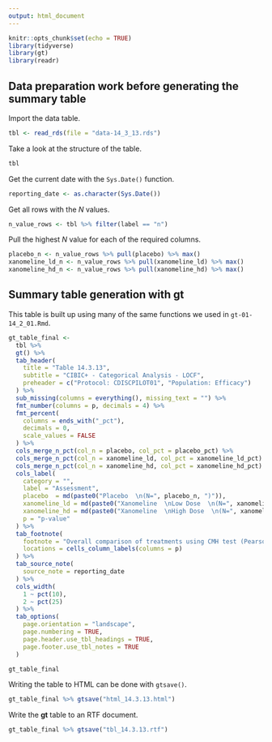 ```yaml
---
output: html_document
---
```


```r
knitr::opts_chunk$set(echo = TRUE)
library(tidyverse)
library(gt)
library(readr)
```

## Data preparation work before generating the summary table

Import the data table.

```r
tbl <- read_rds(file = "data-14_3_13.rds")
```

Take a look at the structure of the table.

```r
tbl
```

Get the current date with the `Sys.Date()` function.

```r
reporting_date <- as.character(Sys.Date())
```

Get all rows with the *N* values.

```r
n_value_rows <- tbl %>% filter(label == "n")
```

Pull the highest *N* value for each of the required columns.

```r
placebo_n <- n_value_rows %>% pull(placebo) %>% max()
xanomeline_ld_n <- n_value_rows %>% pull(xanomeline_ld) %>% max()
xanomeline_hd_n <- n_value_rows %>% pull(xanomeline_hd) %>% max()
```

## Summary table generation with **gt**

This table is built up using many of the same functions we used in `gt-01-14_2_01.Rmd`.

```r
gt_table_final <-
  tbl %>%
  gt() %>%
  tab_header(
    title = "Table 14.3.13",
    subtitle = "CIBIC+ - Categorical Analysis - LOCF",
    preheader = c("Protocol: CDISCPILOT01", "Population: Efficacy")
  ) %>%
  sub_missing(columns = everything(), missing_text = "") %>%
  fmt_number(columns = p, decimals = 4) %>%
  fmt_percent(
    columns = ends_with("_pct"),
    decimals = 0,
    scale_values = FALSE
  ) %>%
  cols_merge_n_pct(col_n = placebo, col_pct = placebo_pct) %>%
  cols_merge_n_pct(col_n = xanomeline_ld, col_pct = xanomeline_ld_pct) %>%
  cols_merge_n_pct(col_n = xanomeline_hd, col_pct = xanomeline_hd_pct) %>%
  cols_label(
    category = "",
    label = "Assessment",
    placebo  = md(paste0("Placebo  \n(N=", placebo_n, ")")),
    xanomeline_ld = md(paste0("Xanomeline  \nLow Dose  \n(N=", xanomeline_ld_n, ")")),
    xanomeline_hd = md(paste0("Xanomeline  \nHigh Dose  \n(N=", xanomeline_hd_n, ")")),
    p = "p-value"
  ) %>%
  tab_footnote(
    footnote = "Overall comparison of treatments using CMH test (Pearson Chi-Square), controlling for site group.",
    locations = cells_column_labels(columns = p)
  ) %>%
  tab_source_note(
    source_note = reporting_date
  ) %>%
  cols_width(
    1 ~ pct(10),
    2 ~ pct(25)
  ) %>%
  tab_options(
    page.orientation = "landscape",
    page.numbering = TRUE,
    page.header.use_tbl_headings = TRUE,
    page.footer.use_tbl_notes = TRUE
  )

gt_table_final
```

Writing the table to HTML can be done with `gtsave()`.

```r
gt_table_final %>% gtsave("html_14.3.13.html")
```

Write the **gt** table to an RTF document.

```r
gt_table_final %>% gtsave("tbl_14.3.13.rtf")
```
